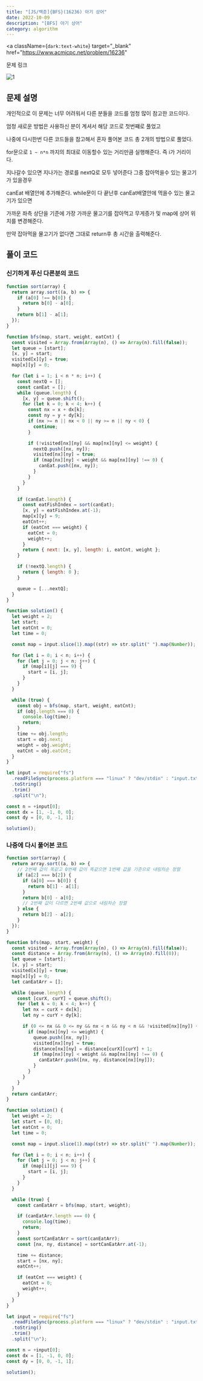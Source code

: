 ---
title: "[JS/백준]{BFS}(16236) 아기 상어"
date: 2022-10-09
description: "[BFS] 아기 상어"
category: algorithm
---

<a
  className={`dark:text-white`}
  target="_blank"
  href="https://www.acmicpc.net/problem/16236"
>
  문제 링크
</a>

![1](https://user-images.githubusercontent.com/75124028/194747858-e5c416c8-fca1-4f80-8b1e-68171e9ed6c6.PNG)

<h2 className={`dark:text-white`}>문제 설명</h2>

개인적으로 이 문제는 너무 어려워서 다른 분들을 코드를 엄청 많이 참고한 코드이다.

엄청 새로운 방법은 사용하신 분이 계셔서 해당 코드로 첫번쨰로 풀었고

나중에 다시한번 다른 코드들을 참고해서 혼자 풀어본 코드 총 2개의 방법으로 풀었다.

for문으로 `1 ~ n*n` 까지의 최대로 이동할수 있는 거리만큼 실행해준다. 즉 i가 거리이다.

지나갈수 있으면 지나가는 경로를 nextQ로 모두 넣어준다 그중 잡아먹을수 있는 물고기가 있을경우

canEat 배열안에 추가해준다. while문이 다 끝난후 canEat배열안에 먹을수 있는 물고기가 있으면

가까운 좌측 상단을 기준에 가장 가까운 물고기를 잡아먹고 무게증가 및 map에 상어 위치를 변경해준다.

만약 잡아먹을 물고기가 없다면 그대로 return후 총 시간을 출력해준다.

<h2 className={`dark:text-white`}>풀이 코드</h2>

<h3 className={`dark:text-white`}>신기하게 푸신 다른분의 코드</h3>

```js showLineNumbers
function sort(array) {
  return array.sort((a, b) => {
    if (a[0] !== b[0]) {
      return b[0] - a[0];
    }
    return b[1] - a[1];
  });
}

function bfs(map, start, weight, eatCnt) {
  const visited = Array.from(Array(n), () => Array(n).fill(false));
  let queue = [start];
  [x, y] = start;
  visited[x][y] = true;
  map[x][y] = 0;

  for (let i = 1; i < n * n; i++) {
    const nextQ = [];
    const canEat = [];
    while (queue.length) {
      [x, y] = queue.shift();
      for (let k = 0; k < 4; k++) {
        const nx = x + dx[k];
        const ny = y + dy[k];
        if (nx >= n || nx < 0 || ny >= n || ny < 0) {
          continue;
        }

        if (!visited[nx][ny] && map[nx][ny] <= weight) {
          nextQ.push([nx, ny]);
          visited[nx][ny] = true;
          if (map[nx][ny] < weight && map[nx][ny] !== 0) {
            canEat.push([nx, ny]);
          }
        }
      }
    }

    if (canEat.length) {
      const eatFishIndex = sort(canEat);
      [x, y] = eatFishIndex.at(-1);
      map[x][y] = 9;
      eatCnt++;
      if (eatCnt === weight) {
        eatCnt = 0;
        weight++;
      }
      return { next: [x, y], length: i, eatCnt, weight };
    }

    if (!nextQ.length) {
      return { length: 0 };
    }

    queue = [...nextQ];
  }
}

function solution() {
  let weight = 2;
  let start;
  let eatCnt = 0;
  let time = 0;

  const map = input.slice(1).map((str) => str.split(" ").map(Number));

  for (let i = 0; i < n; i++) {
    for (let j = 0; j < n; j++) {
      if (map[i][j] === 9) {
        start = [i, j];
      }
    }
  }

  while (true) {
    const obj = bfs(map, start, weight, eatCnt);
    if (obj.length === 0) {
      console.log(time);
      return;
    }
    time += obj.length;
    start = obj.next;
    weight = obj.weight;
    eatCnt = obj.eatCnt;
  }
}

let input = require("fs")
  .readFileSync(process.platform === "linux" ? "dev/stdin" : "input.txt")
  .toString()
  .trim()
  .split("\n");

const n = +input[0];
const dx = [1, -1, 0, 0];
const dy = [0, 0, -1, 1];

solution();
```

<h3 className={`dark:text-white`}>나중에 다시 풀어본 코드</h3>

```js
function sort(array) {
  return array.sort((a, b) => {
    // 2번째 값이 똑같고 0번쨰 값이 똑같으면 1번째 값을 기준으로 내림차순 정렬
    if (a[2] === b[2]) {
      if (a[0] === b[0]) {
        return b[1] - a[1];
      }
      return b[0] - a[0];
      // 2번째 값이 다르면 2번쨰 값으로 내림차순 정렬
    } else {
      return b[2] - a[2];
    }
  });
}

function bfs(map, start, weight) {
  const visited = Array.from(Array(n), () => Array(n).fill(false));
  const distance = Array.from(Array(n), () => Array(n).fill(0));
  let queue = [start];
  [x, y] = start;
  visited[x][y] = true;
  map[x][y] = 0;
  let canEatArr = [];

  while (queue.length) {
    const [curX, curY] = queue.shift();
    for (let k = 0; k < 4; k++) {
      let nx = curX + dx[k];
      let ny = curY + dy[k];

      if (0 <= nx && 0 <= ny && nx < n && ny < n && !visited[nx][ny]) {
        if (map[nx][ny] <= weight) {
          queue.push([nx, ny]);
          visited[nx][ny] = true;
          distance[nx][ny] = distance[curX][curY] + 1;
          if (map[nx][ny] < weight && map[nx][ny] !== 0) {
            canEatArr.push([nx, ny, distance[nx][ny]]);
          }
        }
      }
    }
  }
  return canEatArr;
}

function solution() {
  let weight = 2;
  let start = [0, 0];
  let eatCnt = 0;
  let time = 0;

  const map = input.slice(1).map((str) => str.split(" ").map(Number));

  for (let i = 0; i < n; i++) {
    for (let j = 0; j < n; j++) {
      if (map[i][j] === 9) {
        start = [i, j];
      }
    }
  }

  while (true) {
    const canEatArr = bfs(map, start, weight);

    if (canEatArr.length === 0) {
      console.log(time);
      return;
    }
    const sortCanEatArr = sort(canEatArr);
    const [nx, ny, distance] = sortCanEatArr.at(-1);

    time += distance;
    start = [nx, ny];
    eatCnt++;

    if (eatCnt === weight) {
      eatCnt = 0;
      weight++;
    }
  }
}

let input = require("fs")
  .readFileSync(process.platform === "linux" ? "dev/stdin" : "input.txt")
  .toString()
  .trim()
  .split("\n");

const n = +input[0];
const dx = [1, -1, 0, 0];
const dy = [0, 0, -1, 1];

solution();
```
